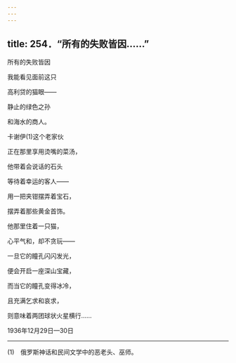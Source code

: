 ```yaml
---
---
---
```

title: 254．“所有的失败皆因……”
---




所有的失败皆因

我能看见面前这只

高利贷的猫眼——

静止的绿色之孙

和海水的商人。

卡谢伊(1)这个老家伙

正在那里享用烫嘴的菜汤，

他带着会说话的石头

等待着幸运的客人——

用一把夹钳摆弄着宝石，

摆弄着那些黄金首饰。

他那里住着一只猫，

心平气和，却不贪玩——

一旦它的瞳孔闪闪发光，

便会开启一座深山宝藏，

而当它的瞳孔变得冰冷，

且充满乞求和哀求，

则意味着两团球状火星横行……

1936年12月29日—30日



* * *



(1)　俄罗斯神话和民间文学中的恶老头、巫师。
